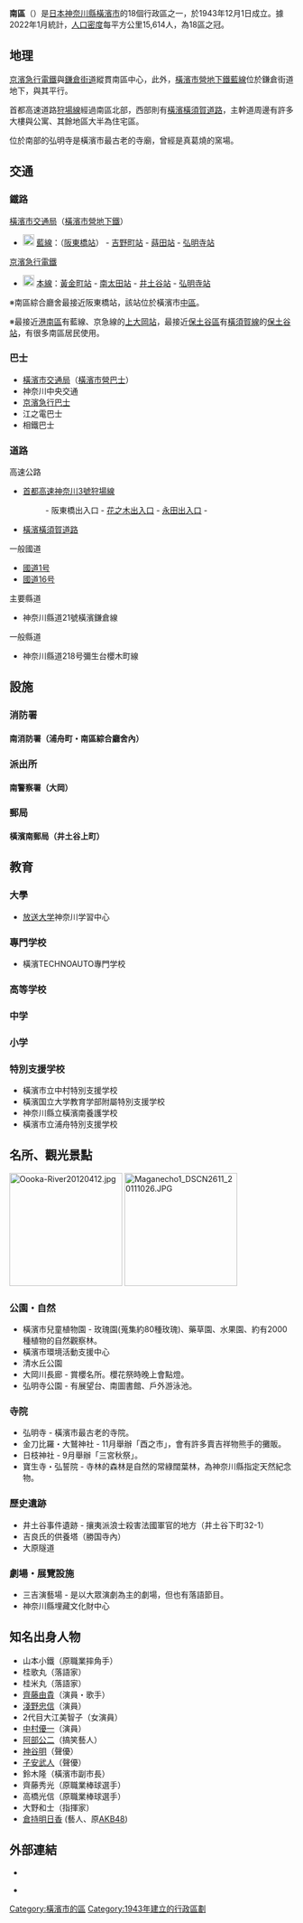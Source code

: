 {{日本區
 | 自治體名=南區
|圖像=[[File:Oooka-River20120412.jpg|240px]]
|圖像說明=[[大岡川|大岡川]]{{Infobox mapframe|frame-width=230|zoom=11}}
 | 區章=
 | 日文原名=南区
 | 平假名=みなみく
 | 羅馬字拼音=Minami-ku
 | 都道府縣=神奈川縣
 | 支廳=
 | 市=橫濱市
 | 編號=14105-4
 | 面積=12.65
 | 邊界未定=
 | 人口=197,517
 | 統計時間=2022年1月1日
 | 自治體=橫濱市（[[西區_(橫濱市)|西區]]、[[中區_(橫濱市)|中區]]、[[保土谷區|保土谷區]]、[[磯子區|磯子區]]、[[戶塚區|戶塚區]]、[[港南區_(日本)|港南區]]）
 | 樹=
 | 花=
 | 其他象徵物=
 | 其他象徵=
 | 郵遞區號=232-0018
 | 所在地=南區花之木町三丁目48番地1<br />{{coord|35|25|53|N|139|36|32|E|region:JP|display=inline}}
 | 電話號碼=45-743-8282
 | 外部連結=http://www.city.yokohama.lg.jp/minami/
 | 經度=
 | 緯度=
 | 地圖=Location of Minami ward Yokohama city Kanagawa prefecture Japan.svg
}}

'''南區'''（{{jpn|j=南区|hg=みなみく|rm=Minami ku|f=y}}）是[[日本|日本]][[神奈川縣|神奈川縣]][[橫濱市|橫濱市]]的18個行政區之一，於1943年12月1日成立。據2022年1月統計，[[人口密度|人口密度]]每平方公里15,614人，為18區之冠。

== 地理 ==
[[京濱急行電鐵|京濱急行電鐵]]與[[鎌倉街道|鎌倉街道]]縱貫南區中心，此外，[[藍線_(橫濱市營地下鐵)|橫濱市營地下鐵藍線]]位於鎌倉街道地下，與其平行。

首都高速道路[[首都高速神奈川3號狩場線|狩場線]]經過南區北部，西部則有[[橫濱橫須賀道路|橫濱橫須賀道路]]，主幹道周邊有許多大樓與公寓、其餘地區大半為住宅區。

位於南部的弘明寺是橫濱市最古老的寺廟，曾經是真葛燒的窯場。

== 交通 ==
=== 鐵路 ===
; [[橫濱市交通局|橫濱市交通局]]（[[橫濱市營地下鐵|橫濱市營地下鐵]]）
* [[File:Yokohama_Municipal_Subway_Blue_Line_symbol.svg|20px]] [[橫濱市營地下鐵藍線|藍線]]：（[[阪東橋站|阪東橋站]]） - [[吉野町站|吉野町站]] - [[蒔田站|蒔田站]] - [[弘明寺站_(橫濱市營地下鐵)|弘明寺站]]
; [[京濱急行電鐵|京濱急行電鐵]]
* [[File:Number_prefix_Keikyū.svg|20px]] [[京急本線|本線]]：[[黃金町站|黃金町站]] - [[南太田站|南太田站]] - [[井土谷站|井土谷站]] - [[弘明寺站_(京急)|弘明寺站]]
※南區綜合廳舍最接近阪東橋站，該站位於橫濱市[[中區_(橫濱市)|中區]]。

※最接近[[港南區_(日本)|港南區]]有藍線、京急線的[[上大岡站|上大岡站]]，最接近[[保土谷區|保土谷區]]有[[橫須賀線|橫須賀線]]的[[保土谷站|保土谷站]]，有很多南區居民使用。

=== 巴士 ===

* [[橫濱市交通局|橫濱市交通局]]（[[橫濱市營巴士|橫濱市營巴士]]）
* 神奈川中央交通
* [[京濱急行巴士|京濱急行巴士]]
* 江之電巴士
* 相鐵巴士

=== 道路 ===

; 高速公路

* [[首都高速神奈川3號狩場線|首都高速神奈川3號狩場線]]
*: - 阪東橋出入口 - [[花之木出入口|花之木出入口]] - [[永田出入口|永田出入口]] -
* [[橫濱橫須賀道路|橫濱橫須賀道路]]

; 一般國道

* [[國道1號_(日本)|國道1号]]
* [[國道16號_(日本)|國道16号]]

; 主要縣道

* 神奈川縣道21號橫濱鎌倉線

; 一般縣道

* 神奈川縣道218号彌生台櫻木町線

== 設施 ==

=== 消防署 ===

==== 南消防署（浦舟町・南區綜合廳舍內） ====
{{columns-list|3|* 
* 六川消防辦事處
* 蒔田消防辦事處
* 大岡消防辦事處
}}

=== 派出所 ===

==== 南警察署（大岡） ====
{{columns-list|3|* 
* 通町派出所
* 東蒔田町派出所
* 中村橋派出所
* 浦舟町派出所
* 八幡町派出所
* 平樂派出所
* 真金町派出所
* 吉野町派出所
* 久保山派出所
* 清水丘派出所
* 南太田派出所
* 大岡町派出所
* 井土谷派出所
* 永田派出所
* 六川派出所
* 別所町派出所
* 大池派出所
}}

=== 郵局 ===

==== 橫濱南郵局（井土谷上町） ====
{{columns-list|3|* 
* 橫濱浦舟郵局
* 橫濱大岡郵局
* 橫濱弘明寺郵局
* 橫濱宿町郵局
* 橫濱中島郵局
* 橫濱中村橋郵局
* 橫濱永田郵局
* 橫濱南太田郵局
* 橫濱南永田郵局
* 横浜六川一郵局
* 横浜六川郵便局
* 横浜吉野町郵局
}}
== 教育 ==

=== 大學 ===
* [[放送大學|放送大学]]神奈川学習中心
=== 專門学校 ===
* 橫濱TECHNOAUTO專門学校
=== 高等学校 ===
{{columns-list|3|* 
* 神奈川縣立橫濱清陵綜合高等学校
* 神奈川縣立橫濱国際高等学校
* 橫濱市立橫濱商業高等学校
* 橫濱市立橫濱綜合高等学校
* 青山学院橫濱英和高等学校
* 關東学院高等学校
}}

=== 中学 ===
{{columns-list|3|* 
* 橫濱市立共進中学校
* 橫濱市立平樂中学校
* 橫濱市立蒔田中学校
* 橫濱市立南中学校
* 橫濱市立南丘中学校
* 橫濱市立永田中学校
* 橫濱市立六川中学校
* 橫濱市立藤之木中学校
* 橫濱国立大学教育学部附屬橫濱中学校
* 青山学院橫濱英和中学校
* 關東学院中学校
}}

=== 小学 ===
{{columns-list|3|* 
* 橫濱市立石川小学校
* 橫濱市立太田小学校
* 橫濱市立藤之木小学校
* 橫濱市立六川小学校
* 橫濱市立六川台小学校
* 橫濱市立六川西小学校
* 橫濱市立蒔田小学校
* 橫濱市立南小学校
* 橫濱市立日枝小学校
* 橫濱市立南太田小学校
* 橫濱市立井土谷小学校
* 橫濱市立永田小学校
* 橫濱市立永田台小学校
* 橫濱市立中村小学校
* 橫濱市立別所小学校
* 橫濱市立南吉田小学校
* 橫濱市立大岡小学校
* 青山学院橫濱英和小学校
* 關東学院小学校
}}
=== 特別支援学校 ===
* 橫濱市立中村特別支援学校
* 橫濱国立大学教育学部附屬特別支援学校
* 神奈川縣立橫濱南養護学校
* 橫濱市立浦舟特別支援学校

== 名所、觀光景點 ==
[[File:Oooka-River20120412.jpg|200px]]
[[File:Maganecho1_DSCN2611_20111026.JPG|200px]]
=== 公園・自然 ===
* 橫濱市兒童植物園 - 玫瑰園(蒐集約80種玫瑰)、藥草園、水果園、約有2000種植物的自然觀察林。
* 橫濱市環境活動支援中心 
* 清水丘公園 
* 大岡川長廊 - 賞櫻名所。櫻花祭時晚上會點燈。
* 弘明寺公園 - 有展望台、南圖書館、戶外游泳池。

=== 寺院 ===
* 弘明寺 - 橫濱市最古老的寺院。
* 金刀比羅・大鷲神社 - 11月舉辦「酉之市」，會有許多賣吉祥物熊手的攤販。
* 日枝神社 - 9月舉辦「三宮秋祭」。
* 寶生寺・弘誓院 - 寺林的森林是自然的常綠闊葉林，為神奈川縣指定天然紀念物。

=== 歷史遺跡 ===
* 井土谷事件遺跡 - 攘夷派浪士殺害法國軍官的地方（井土谷下町32-1）
* 吉良氏的供養塔（勝国寺內）
* 大原隧道 

=== 劇場・展覽設施 ===
* 三吉演藝場 - 是以大眾演劇為主的劇場，但也有落語節目。
* 神奈川縣埋藏文化財中心

== 知名出身人物 ==
* 山本小鐵（原職業摔角手）
* 桂歌丸（落語家）
* 桂米丸（落語家）
* [[齊藤由貴|齊藤由貴]]（演員・歌手）
* [[淺野忠信|淺野忠信]]（演員）
* 2代目大江美智子（女演員）
* [[中村優一|中村優一]]（演員）
* [[阿部公二|阿部公二]]（搞笑藝人）
* [[神谷明|神谷明]]（聲優）
* [[子安武人|子安武人]]（聲優）
* 鈴木隆（橫濱市副市長）
* 齊藤秀光（原職業棒球選手）
* 高橋光信（原職業棒球選手）
* 大野和士（指揮家）
* [[倉持明日香|倉持明日香]] (藝人、原[[AKB48|AKB48]])

==外部連結==
{{commonscat|Minami-ku, Yokohama}}
* {{Osmrelation|2689452}}
* {{Ja}} {{official website}}
{{神奈川縣}}
{{DEFAULTSORT:Minami, Yokohama}}
{{Authority control}}
[[Category:橫濱市的區|Category:橫濱市的區]]
[[Category:1943年建立的行政區劃|Category:1943年建立的行政區劃]]